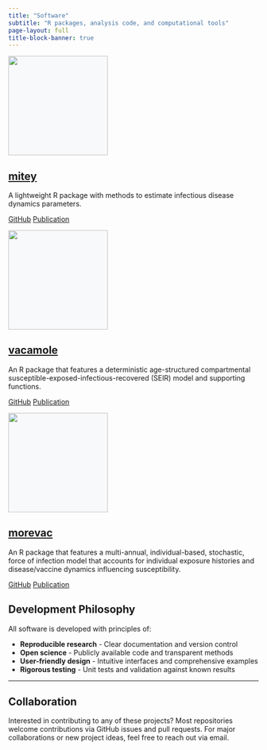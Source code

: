 ```yaml
---
title: "Software"
subtitle: "R packages, analysis code, and computational tools"
page-layout: full
title-block-banner: true
---
```


::: {.grid}

::: {.g-col-12 .g-col-md-6 .g-col-lg-4}
::: {.card .h-100}
::: {.card-header}
![](images/mitey_hex_superman.png){.card-img-top style="height: 200px; object-fit: contain; background-color: #f8f9fa;"}
:::
::: {.card-body .d-flex .flex-column}
::: {.card-title}
## [mitey](https://kylieainslie.github.io/mitey/)
:::
::: {.card-text}
A lightweight R package with methods to estimate infectious disease dynamics parameters.
:::
::: {.mt-auto}
::: {.btn-group}
[GitHub](https://github.com/kylieainslie/mitey){.btn .btn-primary .btn-sm}
<!-- [Documentation](https://kylieainslie.github.io/mitey/){.btn .btn-outline-info .btn-sm} -->
[Publication](https://papers.ssrn.com/sol3/papers.cfm?abstract_id=5184990){.btn .btn-outline-info .btn-sm}
:::
:::
:::
:::
:::

::: {.g-col-12 .g-col-md-6 .g-col-lg-4}
::: {.card .h-100}
::: {.card-header}
![](images/vacamole_hex.png){.card-img-top style="height: 200px; object-fit: contain; background-color: #f8f9fa;"}
:::
::: {.card-body .d-flex .flex-column}
::: {.card-title}
## [vacamole](https://kylieainslie.github.io/vacamole/)
:::
::: {.card-text}
An R package that features a deterministic age-structured compartmental susceptible-exposed-infectious-recovered (SEIR) model and supporting functions.
:::
::: {.mt-auto}
::: {.btn-group}
[GitHub](https://github.com/kylieainslie/vacamole){.btn .btn-primary .btn-sm}
<!-- [Documentation](https://kylieainslie.github.io/vacamole/){.btn .btn-outline-info .btn-sm} -->
[Publication](https://pmc.ncbi.nlm.nih.gov/articles/PMC9635025/){.btn .btn-outline-info .btn-sm}
:::
:::
:::
:::
:::

::: {.g-col-12 .g-col-md-6 .g-col-lg-4}
::: {.card .h-100}
::: {.card-header}
![](images/morevac_hex.png){.card-img-top style="height: 200px; object-fit: contain; background-color: #f8f9fa;"}
:::
::: {.card-body .d-flex .flex-column}
::: {.card-title}
## [morevac](https://github.com/kylieainslie/morevac?tab=readme-ov-file#modelling-repeat-vaccination-morevac)
:::
::: {.card-text}
An R package that features a multi-annual, individual-based, stochastic, force of infection model that accounts for individual exposure histories and disease/vaccine dynamics influencing susceptibility. 
:::
::: {.mt-auto}
::: {.btn-group}
[GitHub](https://github.com/kylieainslie/morevac){.btn .btn-primary .btn-sm}
<!-- [Documentation](https://kylieainslie.github.io/morevac/){.btn .btn-outline-info .btn-sm} -->
[Publication](https://doi.org/10.1016/j.vaccine.2022.03.065){.btn .btn-outline-info .btn-sm}
:::
:::
:::
:::
:::

:::

<!-- ## Software Categories -->

<!-- ### **R Packages** -->
<!-- Published packages for infectious disease analysis, vaccine effectiveness studies, and statistical modeling methods. -->

<!-- ### **Analysis Pipelines**   -->
<!-- Reproducible analysis code accompanying research papers and collaborative projects. -->

<!-- ### **Modeling Tools** -->
<!-- Mathematical and agent-based models for infectious disease transmission and intervention evaluation. -->



## Development Philosophy

All software is developed with principles of:

- **Reproducible research** - Clear documentation and version control
- **Open science** - Publicly available code and transparent methods  
- **User-friendly design** - Intuitive interfaces and comprehensive examples
- **Rigorous testing** - Unit tests and validation against known results

<!-- ## Technical Stack -->

<!-- **Primary languages:** R, Stan (Bayesian modeling), Python   -->
<!-- **Tools:** Git/GitHub, Docker, R Markdown/Quarto, Shiny   -->
<!-- **Modeling frameworks:** Individual-based models, compartmental models, Bayesian inference -->

---

## Collaboration

Interested in contributing to any of these projects? Most repositories welcome contributions via GitHub issues and pull requests. For major collaborations or new project ideas, feel free to reach out via email.
